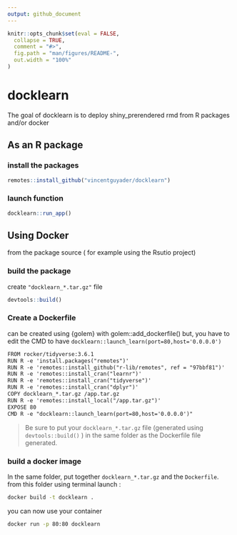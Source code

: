 ```yaml
---
output: github_document
---
```


<!-- README.md is generated from README.Rmd. Please edit that file -->

```r
knitr::opts_chunk$set(eval = FALSE,
  collapse = TRUE,
  comment = "#>",
  fig.path = "man/figures/README-",
  out.width = "100%"
)
```

# docklearn

<!-- badges: start -->
<!-- badges: end -->

The goal of docklearn is to deploy shiny_prerendered rmd from R packages and/or docker

## As an R package

### install the packages

```r
remotes::install_github("vincentguyader/docklearn")
```

### launch function

```r
docklearn::run_app()
```

## Using Docker

from the package source ( for example using the Rsutio project)

### build the package

create `"docklearn_*.tar.gz"` file

```r
devtools::build()
```

### Create a Dockerfile

can be created using {golem} with golem::add_dockerfile() but, you have to edit the CMD to have `docklearn::launch_learn(port=80,host='0.0.0.0')`

```txt

FROM rocker/tidyverse:3.6.1
RUN R -e 'install.packages("remotes")'
RUN R -e 'remotes::install_github("r-lib/remotes", ref = "97bbf81")'
RUN R -e 'remotes::install_cran("learnr")'
RUN R -e 'remotes::install_cran("tidyverse")'
RUN R -e 'remotes::install_cran("dplyr")'
COPY docklearn_*.tar.gz /app.tar.gz
RUN R -e 'remotes::install_local("/app.tar.gz")'
EXPOSE 80
CMD R -e "docklearn::launch_learn(port=80,host='0.0.0.0')"
```

>Be sure to put your `docklearn_*.tar.gz` file (generated using `devtools::build()` ) in the same folder as the Dockerfile file generated.

### build a docker image

In the same folder, put together `docklearn_*.tar.gz` and the `Dockerfile`.
from this folder using terminal launch :

```bash
docker build -t docklearn .
```

you can now use your container


```bash
docker run -p 80:80 docklearn
```



